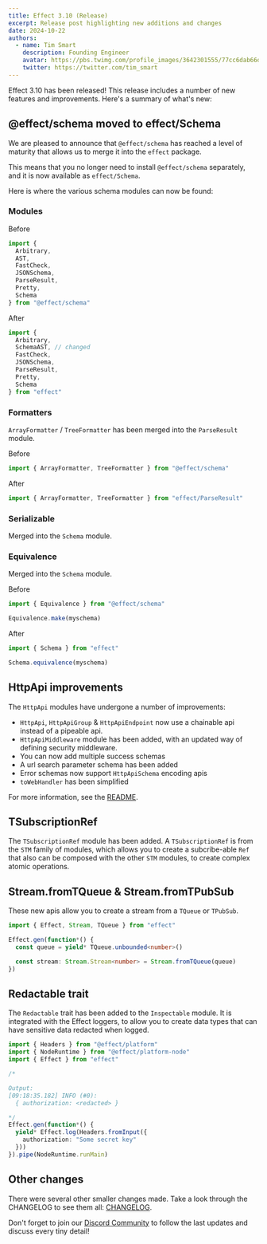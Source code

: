 ```yaml
---
title: Effect 3.10 (Release)
excerpt: Release post highlighting new additions and changes
date: 2024-10-22
authors:
  - name: Tim Smart
    description: Founding Engineer
    avatar: https://pbs.twimg.com/profile_images/3642301555/77cc6dab66dc94fdd77e503fd6d1c1cf_400x400.jpeg
    twitter: https://twitter.com/tim_smart
---
```


Effect 3.10 has been released! This release includes a number of new features
and improvements. Here's a summary of what's new:

## @effect/schema moved to effect/Schema

We are pleased to announce that `@effect/schema` has reached a level of maturity that allows us to merge it into the `effect` package.

This means that you no longer need to install `@effect/schema` separately, and it is now available as `effect/Schema`.

Here is where the various schema modules can now be found:

### Modules

Before

```ts
import {
  Arbitrary,
  AST,
  FastCheck,
  JSONSchema,
  ParseResult,
  Pretty,
  Schema
} from "@effect/schema"
```

After

```ts
import {
  Arbitrary,
  SchemaAST, // changed
  FastCheck,
  JSONSchema,
  ParseResult,
  Pretty,
  Schema
} from "effect"
```

### Formatters

`ArrayFormatter` / `TreeFormatter` has been merged into the `ParseResult` module.

Before

```ts
import { ArrayFormatter, TreeFormatter } from "@effect/schema"
```

After

```ts
import { ArrayFormatter, TreeFormatter } from "effect/ParseResult"
```

### Serializable

Merged into the `Schema` module.

### Equivalence

Merged into the `Schema` module.

Before

```ts
import { Equivalence } from "@effect/schema"

Equivalence.make(myschema)
```

After

```ts
import { Schema } from "effect"

Schema.equivalence(myschema)
```

## HttpApi improvements

The `HttpApi` modules have undergone a number of improvements:

- `HttpApi`, `HttpApiGroup` & `HttpApiEndpoint` now use a chainable api instead
  of a pipeable api.
- `HttpApiMiddleware` module has been added, with an updated way of defining
  security middleware.
- You can now add multiple success schemas
- A url search parameter schema has been added
- Error schemas now support `HttpApiSchema` encoding apis
- `toWebHandler` has been simplified

For more information, see the [README](https://github.com/Effect-TS/effect/blob/main/packages/platform/README.md#http-api).

## TSubscriptionRef

The `TSubscriptionRef` module has been added. A `TSubscriptionRef` is from the `STM` family of modules,
which allows you to create a subcribe-able `Ref` that also can be composed with the other `STM` modules, to
create complex atomic operations.

## Stream.fromTQueue & Stream.fromTPubSub

These new apis allow you to create a stream from a `TQueue` or `TPubSub`.

```ts
import { Effect, Stream, TQueue } from "effect"

Effect.gen(function*() {
  const queue = yield* TQueue.unbounded<number>()

  const stream: Stream.Stream<number> = Stream.fromTQueue(queue)
})
```

## Redactable trait

The `Redactable` trait has been added to the `Inspectable` module. It is integrated with the Effect loggers,
to allow you to create data types that can have sensitive data redacted when logged.

```ts
import { Headers } from "@effect/platform"
import { NodeRuntime } from "@effect/platform-node"
import { Effect } from "effect"

/*

Output:
[09:18:35.182] INFO (#0):
  { authorization: <redacted> }

*/
Effect.gen(function*() {
  yield* Effect.log(Headers.fromInput({
    authorization: "Some secret key"
  }))
}).pipe(NodeRuntime.runMain)
```

## Other changes

There were several other smaller changes made. Take a look through the CHANGELOG to see them all: [CHANGELOG](https://github.com/Effect-TS/effect/blob/main/packages/effect/CHANGELOG.md).

Don't forget to join our [Discord Community](https://discord.gg/effect-ts) to follow the last updates and discuss every tiny detail!
